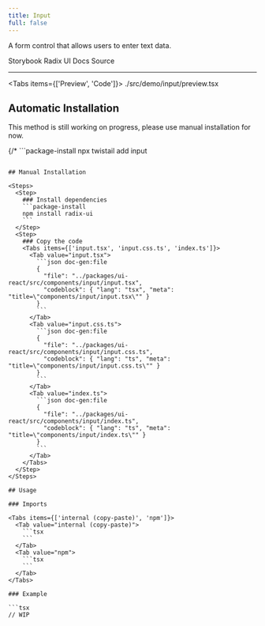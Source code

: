 ```yaml
---
title: Input
full: false
---
```


A form control that allows users to enter text data.

<Badges>
  <BadgeLink href="https://storybook.twistail.com/?path=/docs/base-components-input--default" external>
    Storybook
  </BadgeLink>
  <BadgeLink href="https://www.radix-ui.com/primitives/docs/components/form#api-reference" external>
    Radix UI Docs
  </BadgeLink>
  <BadgeLink href="https://github.com/riipandi/twistail/tree/main/packages/ui-react/src/components/input" external>
    Source
  </BadgeLink>
</Badges>

---


<Tabs items={['Preview', 'Code']}>
  <Tab value="Preview" className="rounded-b-xl flex min-h-44 flex-wrap items-center justify-center gap-4 py-20 not-prose">
    <Demo />
  </Tab>
  <Tab value="Code">
    <include cwd lang="tsx">./src/demo/input/preview.tsx</include>
  </Tab>
</Tabs>

## Automatic Installation

<Callout type='warn'>
  This method is still working on progress, please use manual installation for now.
</Callout>

{/* ```package-install
npx twistail add input
``` */}

## Manual Installation

<Steps>
  <Step>
    ### Install dependencies
    ```package-install
    npm install radix-ui
    ```
  </Step>
  <Step>
    ### Copy the code
    <Tabs items={['input.tsx', 'input.css.ts', 'index.ts']}>
      <Tab value="input.tsx">
        ```json doc-gen:file
        {
          "file": "../packages/ui-react/src/components/input/input.tsx",
          "codeblock": { "lang": "tsx", "meta": "title=\"components/input/input.tsx\"" }
        }
        ```
      </Tab>
      <Tab value="input.css.ts">
        ```json doc-gen:file
        {
          "file": "../packages/ui-react/src/components/input/input.css.ts",
          "codeblock": { "lang": "ts", "meta": "title=\"components/input/input.css.ts\"" }
        }
        ```
      </Tab>
      <Tab value="index.ts">
        ```json doc-gen:file
        {
          "file": "../packages/ui-react/src/components/input/index.ts",
          "codeblock": { "lang": "ts", "meta": "title=\"components/input/index.ts\"" }
        }
        ```
      </Tab>
    </Tabs>
  </Step>
</Steps>

## Usage

### Imports

<Tabs items={['internal (copy-paste)', 'npm']}>
  <Tab value="internal (copy-paste)">
    ```tsx
    ```
  </Tab>
  <Tab value="npm">
    ```tsx
    ```
  </Tab>
</Tabs>

### Example

```tsx
// WIP
```

